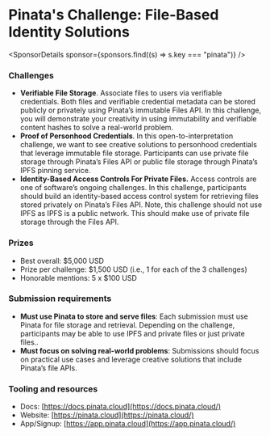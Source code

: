 
# Pinata's Challenge: File-Based Identity Solutions

<SponsorDetails sponsor={sponsors.find((s) => s.key === "pinata")} />

### Challenges

- **Verifiable File Storage**. Associate files to users via verifiable credentials. Both files and verifiable credential metadata can be stored publicly or privately using Pinata’s immutable Files API. In this challenge, you will demonstrate your creativity in using immutability and verifiable content hashes to solve a real-world problem.
- **Proof of Personhood Credentials**. In this open-to-interpretation challenge, we want to see creative solutions to personhood credentials that leverage immutable file storage. Participants can use private file storage through Pinata’s Files API or public file storage through Pinata’s IPFS pinning service.
- **Identity-Based Access Controls For Private Files.** Access controls are one of software’s ongoing challenges. In this challenge, participants should build an identity-based access control system for retrieving files stored privately on Pinata’s Files API. Note, this challenge should not use IPFS as IPFS is a public network. This should make use of private file storage through the Files API.

### Prizes

- Best overall: $5,000 USD
- Prize per challenge: $1,500 USD (i.e., 1 for each of the 3 challenges)
- Honorable mentions: 5 x $100 USD

### Submission requirements

- **Must use Pinata to store and serve files**: Each submission must use Pinata for file storage and retrieval. Depending on the challenge, participants may be able to use IPFS and private files or just private files..
- **Must focus on solving real-world problems**: Submissions should focus on practical use cases and leverage creative solutions that include Pinata’s file APIs.

### Tooling and resources

- Docs: [https://docs.pinata.cloud](https://docs.pinata.cloud/)
- Website: [https://pinata.cloud](https://pinata.cloud/)
- App/Signup: [https://app.pinata.cloud](https://app.pinata.cloud/)
